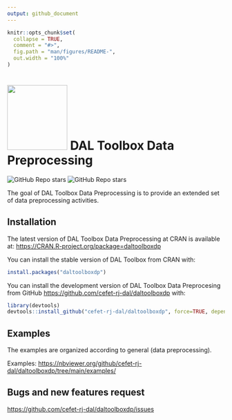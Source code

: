 ```yaml
---
output: github_document
---
```


<!-- README.md is generated from README.Rmd. Please edit that file -->

```r
knitr::opts_chunk$set(
  collapse = TRUE,
  comment = "#>",
  fig.path = "man/figures/README-",
  out.width = "100%"
)
```

# <img src='https://raw.githubusercontent.com/cefet-rj-dal/daltoolboxdp/master/inst/logo.png' align='centre' height='150' width='139'/> DAL Toolbox Data Preprocessing

<!-- badges: start -->
![GitHub Repo stars](https://img.shields.io/github/stars/cefet-rj-dal/daltoolboxdp?logo=Github)
![GitHub Repo stars](https://cranlogs.r-pkg.org/badges/daltoolboxdp)
<!-- badges: end -->

The goal of DAL Toolbox Data Preprocessing is to provide an extended set of data preprocessing activities. 


## Installation

The latest version of DAL Toolbox Data Preprocessing at CRAN is available at:
<https://CRAN.R-project.org/package=daltoolboxdp>

You can install the stable version of DAL Toolbox from CRAN with:

``` r
install.packages("daltoolboxdp")
```

You can install the development version of DAL Toolbox Data Preprocesing from GitHub [https://github.com/cefet-rj-dal/daltoolboxdp](https://github.com/cefet-rj-dal/daltoolboxdp) with:

``` r
library(devtools)
devtools::install_github("cefet-rj-dal/daltoolboxdp", force=TRUE, dependencies=FALSE, upgrade="never")
```

## Examples

The examples are organized according to general (data preprocessing). 

Examples: <https://nbviewer.org/github/cefet-rj-dal/daltoolboxdp/tree/main/examples/>


## Bugs and new features request
<https://github.com/cefet-rj-dal/daltoolboxdp/issues>

